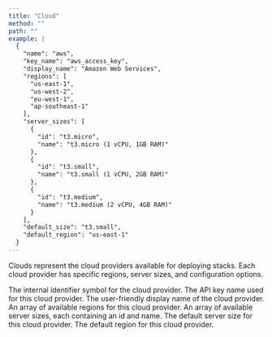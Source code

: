 ```yaml
---
title: "Cloud"
method: ""
path: ""
example: |
  {
    "name": "aws",
    "key_name": "aws_access_key",
    "display_name": "Amazon Web Services",
    "regions": [
      "us-east-1",
      "us-west-2",
      "eu-west-1",
      "ap-southeast-1"
    ],
    "server_sizes": [
      {
        "id": "t3.micro",
        "name": "t3.micro (1 vCPU, 1GB RAM)"
      },
      {
        "id": "t3.small",
        "name": "t3.small (1 vCPU, 2GB RAM)"
      },
      {
        "id": "t3.medium",
        "name": "t3.medium (2 vCPU, 4GB RAM)"
      }
    ],
    "default_size": "t3.small",
    "default_region": "us-east-1"
  }
---
```



Clouds represent the cloud providers available for deploying stacks. Each cloud provider has specific regions, server sizes, and configuration options.

<Model>
    <ModelProperty name="name" type="string">
        The internal identifier symbol for the cloud provider.
    </ModelProperty>
    <ModelProperty name="key_name" type="string">
        The API key name used for this cloud provider.
    </ModelProperty>
    <ModelProperty name="display_name" type="string">
        The user-friendly display name of the cloud provider.
    </ModelProperty>
    <ModelProperty name="regions" type="array">
        An array of available regions for this cloud provider.
    </ModelProperty>
    <ModelProperty name="server_sizes" type="array">
        An array of available server sizes, each containing an id and name.
    </ModelProperty>
    <ModelProperty name="default_size" type="string">
        The default server size for this cloud provider.
    </ModelProperty>
    <ModelProperty name="default_region" type="string">
        The default region for this cloud provider.
    </ModelProperty>
</Model>